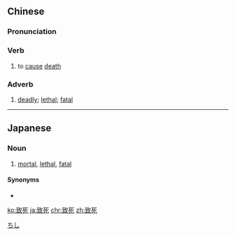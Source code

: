 ==Chinese==
{{zh-forms}}

===Pronunciation===
{{zh-pron
|m=zhìsǐ
|c=zi3 sei2
|h=pfs=chṳ-sí
|mn=tì-sí
|cat=v,adv
}}

===Verb===
{{zh-verb}}

# to [[cause]] [[death]]

===Adverb===
{{zh-adv}}

# [[deadly]]; [[lethal]]; [[fatal]]

----

==Japanese==
{{ja-kanjitab|ち|し|yomi=o}}

===Noun===
{{ja-noun|ちし}}

# [[mortal]], [[lethal]], [[fatal]]

====Synonyms====
* {{l|ja|命取り}}

[[Category:ja:Death|ちし]]

[[ko:致死]]
[[ja:致死]]
[[chr:致死]]
[[zh:致死]]